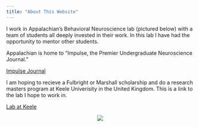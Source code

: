 ```yaml
---
title: "About This Website"
---
```


I work in Appalachian's Behavioral Neuroscience lab (pictured below) with a team of students all deeply invested in their work. In this lab I have had the opportunity to mentor other students. 

Appalachian is home to "Impulse, the Premier Undergraduate Neuroscience Journal."

[Impulse Journal](https://impulse.appstate.edu/)

I am hoping to recieve a Fulbright or Marshall scholarship and do a research masters program at Keele Univerisity in the United Kingdom. This is a link to the lab I hope to work in.

[Lab at Keele](https://www.plasticitylab.com/)

<p style= "text-align: center;"> <img src= "croppedpic.jpg"> </p>

